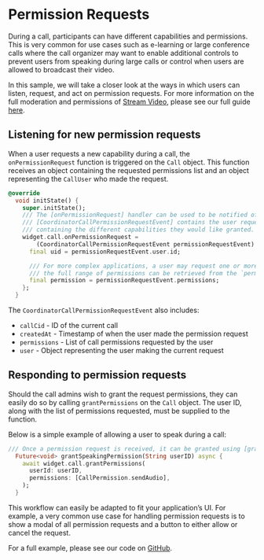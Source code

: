 # Permission Requests
During a call, participants can have different capabilities and permissions. This is very common for use cases such as e-learning or large conference calls where the call organizer may want to enable additional controls to prevent users from speaking during large calls or control when users are allowed to broadcast their video.

In this sample, we will take a closer look at the ways in which users can listen, request, and act on permission requests. For more information on the full moderation and permissions of [Stream Video](https://getstream.io/video/), please see our full guide [here](https://getstream.io/video/docs/flutter/permission-and-moderation/).

## Listening for new permission requests
When a user requests a new capability during a call, the `onPermissionRequest` function is triggered on the `Call` object. This function receives an object containing the requested permissions list and an object representing the `CallUser` who made the request.

```dart
@override
  void initState() {
    super.initState();
    /// The [onPermissionRequest] handler can be used to be notified of new requests from users in the call.
    /// [CoordinatorCallPermissionRequestEvent] contains the user requesting permissions along with a list
    /// containing the different capabilities they would like granted.
    widget.call.onPermissionRequest =
        (CoordinatorCallPermissionRequestEvent permissionRequestEvent) {
      final uid = permissionRequestEvent.user.id;

      /// For more complex applications, a user may request one or more permission at the same time. In those cases,
      /// the full range of permissions can be retrieved from the `permissions` list.
      final permission = permissionRequestEvent.permissions;
    };
  }
```

The `CoordinatorCallPermissionRequestEvent` also includes:

- `callCid` - ID of the current call
- `createdAt` - Timestamp of when the user made the permission request
- `permissions` - List of call permissions requested by the user
- `user` - Object representing the user making the current request

## Responding to permission requests
Should the call admins wish to grant the request permissions, they can easily do so by calling `grantPermissions` on the `Call` object. The user ID, along with the list of permissions requested, must be supplied to the function.

Below is a simple example of allowing a user to speak during a call:

```dart
/// Once a permission request is received, it can be granted using [grantPermissions] or revoked using [revokePermissions]
  Future<void> grantSpeakingPermission(String userID) async {
    await widget.call.grantPermissions(
      userId: userID,
      permissions: [CallPermission.sendAudio],
    );
  }
```

This workflow can easily be adapted to fit your application’s UI. For example, a very common use case for handling permission requests is to show a modal of all permission requests and a button to either allow or cancel the request.

For a full example, please see our code on [GitHub](https://github.com/GetStream/flutter-video-samples).
